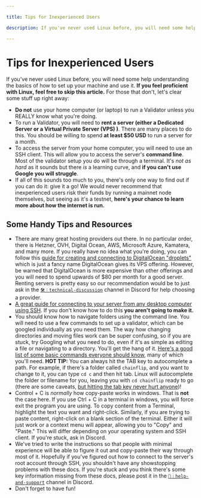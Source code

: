 ```yaml
---

title: Tips for Inexperienced Users

description: If you've never used Linux before, you will need some help understanding the basics of how to set up your machine and use it.

---
```


# Tips for Inexperienced Users

If you've never used Linux before, you will need some help understanding the basics of how to set up your machine and use it. **If you feel proficient with Linux, feel free to skip this article.** For those that don't, let's clear some stuff up right away:

- **Do not** use your home computer (or laptop) to run a Validator unless you REALLY know what you're doing.
- To run a Validator, you will need to **rent a server (either a Dedicated Server or a Virtual Private Server (VPS) )**. There are many places to do this. You should be willing to spend **at least $50 USD** to run a server for a month.
- To access the server from your home computer, you will need to use an SSH client. This will allow you to access the server's **command line**. Most of the validator setup you do will be through a terminal. It's _not as hard_ as it sounds but there _is_ a learning curve, and **if you can't use Google you will struggle**.
- If all of this sounds too much to you, there's only one way to find out if you can do it: give it a go! We would never recommend that inexperienced users risk their funds by running a mainnet node themselves, but seeing as it's a testnet, **here's your chance to learn more about how the internet is run.**

## Some Handy Tips and Resources

- There are many great hosting providers out there. In no particular order, there is Hetzner, OVH, Digital Ocean, AWS, Microsoft Azure, Kamatera, and many more. If you really have no idea what you're doing, you can follow this [guide for creating and connecting to DigitalOcean "droplets"](https://flaviocopes.com/digitalocean-create-vps/) which is just a fancy name DigitalOcean gives its VPS offering. However, be warned that DigitalOcean is more expensive than other offerings and you will need to spend upwards of $80 per month for a good server. Renting servers is pretty easy so our recommendation would be to just ask in the [`🛠︱technical-discussion`](https://discord.com/channels/824147014140952596/824147608377098241) channel in Discord for help choosing a provider.
- [A great guide for connecting to your server from any desktop computer using SSH](https://www.howtogeek.com/311287/how-to-connect-to-an-ssh-server-from-windows-macos-or-linux/). If you don't know how to do this **you aren't going to make it.**
- You should know how to navigate folders using the command line. You will need to use a few commands to set up a validator, which can be googled individually as you need them. The way how changing directories and moving files work can be super confusing, so if you are stuck, try Googling what you need to do, even if it's as simple as editing a file or navigating to a directory. You'll get the hang of it. [Here's a good list of some basic commands everyone should know](https://bjpcjp.github.io/pdfs/devops/linux-commands-handbook.pdf), many of which you'll need. **HOT TIP:** You can always hit the TAB key to autocomplete a path. For example, if there's a folder called `chainflip`, and you want to change to it, you can type `cd c` and then hit tab. Linux will autocomplete the folder or filename for you, leaving you with `cd chainflip` ready to go (there are some caveats, [but hitting the tab key never hurt anyone](https://www.youtube.com/watch?v=siaxGjttoVM))!
- Control + C is _normally_ how copy-paste works in windows. That is **not** the case here. If you use Ctrl + C in a terminal in windows, you will force exit the program you are using. To copy content from a Terminal, highlight the text you want and right-click. Similarly, if you are trying to paste content, right-click on a blank section of the terminal. Either it will just work or a context menu will appear, allowing you to "Copy" and "Paste." This will differ depending on your operating system and SSH client. If you're stuck, ask in Discord.
- We've tried to write the instructions so that people with minimal experience will be able to figure it out and copy-paste their way through most of it. Hopefully if you've figured out how to connect to the server's root account through SSH, you shouldn't have any showstopping problems with these docs. If you're stuck and you think there's some key information missing from these docs, please post it in the [`🙋︱help-and-support`](https://discord.com/channels/824147014140952596/824147718444023848) channel in Discord.
- Don't forget to have fun!
